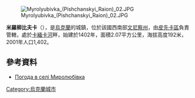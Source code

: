 [[Image:Myrolyubivka_(Pishchanskyi_Raion)_02.JPG|right]]

{{coord|48|15|31|N|28|50|19|E|scale:30000|display=title}}

'''米羅柳比夫卡'''（{{lang-uk|Миролюбівка}}），是[[烏克蘭|烏克蘭]]的城鎮，位於該國西南部[[文尼察州|文尼察州]]，由[[皮先卡區|皮先卡區]]負責管轄，處於[[卡緬卡河_(德涅斯特河支流)|卡緬卡河]]畔，始建於1402年，面積2.07平方公里，海拔高度192米，2001年人口1,402。

==參考資料==
* [http://weather.in.ua/ua/vinnickaja/15760 Погода в селі Миролюбівка]

{{Ukraine-geo-stub}}
[[Category:烏克蘭城市|Category:烏克蘭城市]]